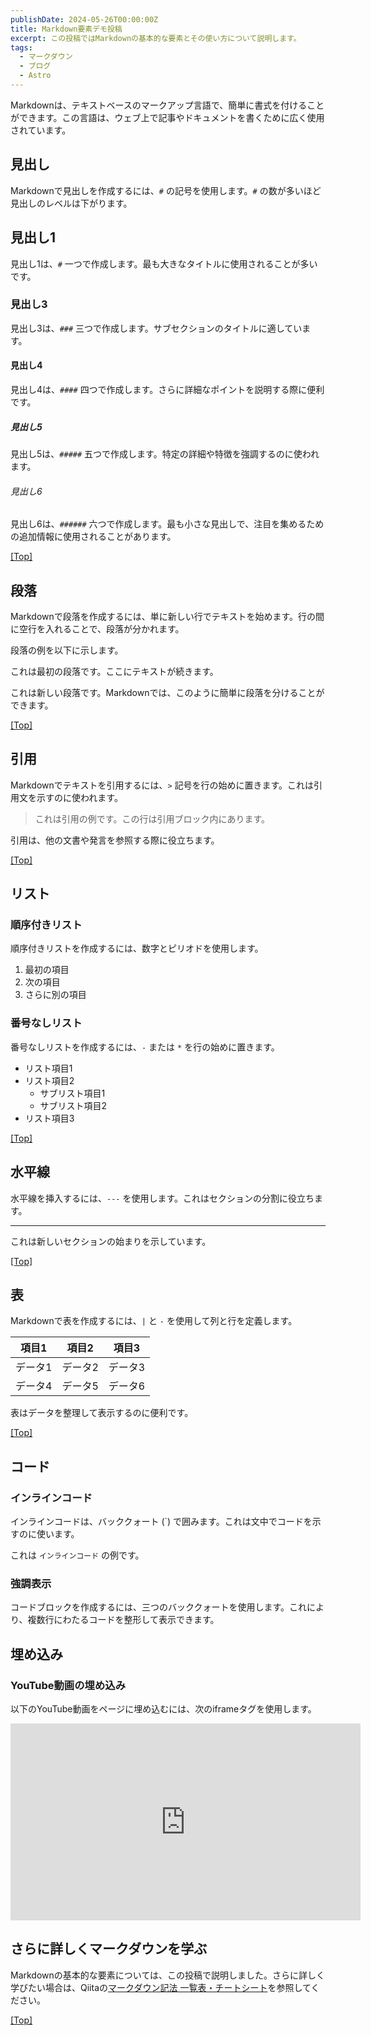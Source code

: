```yaml
---
publishDate: 2024-05-26T00:00:00Z
title: Markdown要素デモ投稿
excerpt: この投稿ではMarkdownの基本的な要素とその使い方について説明します。
tags:
  - マークダウン
  - ブログ
  - Astro
---
```



Markdownは、テキストベースのマークアップ言語で、簡単に書式を付けることができます。この言語は、ウェブ上で記事やドキュメントを書くために広く使用されています。

## <a name="Headings"></a>見出し

Markdownで見出しを作成するには、`#` の記号を使用します。`#` の数が多いほど見出しのレベルは下がります。

## 見出し1

見出し1は、`#` 一つで作成します。最も大きなタイトルに使用されることが多いです。

### 見出し3

見出し3は、`###` 三つで作成します。サブセクションのタイトルに適しています。

#### 見出し4

見出し4は、`####` 四つで作成します。さらに詳細なポイントを説明する際に便利です。

##### 見出し5

見出し5は、`#####` 五つで作成します。特定の詳細や特徴を強調するのに使われます。

###### 見出し6

見出し6は、`######` 六つで作成します。最も小さな見出しで、注目を集めるための追加情報に使用されることがあります。

[[Top]](#top)

## <a name="Paragraphs"></a>段落

Markdownで段落を作成するには、単に新しい行でテキストを始めます。行の間に空行を入れることで、段落が分かれます。

段落の例を以下に示します。

これは最初の段落です。ここにテキストが続きます。

これは新しい段落です。Markdownでは、このように簡単に段落を分けることができます。

[[Top]](#top)

## <a name="Blockquotes"></a>引用

Markdownでテキストを引用するには、`>` 記号を行の始めに置きます。これは引用文を示すのに使われます。

> これは引用の例です。この行は引用ブロック内にあります。

引用は、他の文書や発言を参照する際に役立ちます。

[[Top]](#top)

## <a name="Lists"></a>リスト

### 順序付きリスト

順序付きリストを作成するには、数字とピリオドを使用します。

1. 最初の項目
2. 次の項目
3. さらに別の項目

### 番号なしリスト

番号なしリストを作成するには、`-` または `*` を行の始めに置きます。

- リスト項目1
- リスト項目2
  - サブリスト項目1
  - サブリスト項目2
- リスト項目3

[[Top]](#top)

## <a name="Horizontal"></a>水平線

水平線を挿入するには、`---` を使用します。これはセクションの分割に役立ちます。

---

これは新しいセクションの始まりを示しています。

[[Top]](#top)

## <a name="Table"></a>表

Markdownで表を作成するには、`|` と `-` を使用して列と行を定義します。

| 項目1 | 項目2 | 項目3 |
|-------|-------|-------|
| データ1 | データ2 | データ3 |
| データ4 | データ5 | データ6 |

表はデータを整理して表示するのに便利です。

[[Top]](#top)

## <a name="Code"></a>コード

### インラインコード

インラインコードは、バッククォート (`) で囲みます。これは文中でコードを示すのに使います。

これは `インラインコード` の例です。

### 強調表示

コードブロックを作成するには、三つのバッククォートを使用します。これにより、複数行にわたるコードを整形して表示できます。

## <a name="Embed"></a>埋め込み

### YouTube動画の埋め込み

以下のYouTube動画をページに埋め込むには、次のiframeタグを使用します。

<iframe width="560" height="315" src="https://www.youtube.com/embed/wF48ZIWxsmI?si=fBFrar61Q-ILfCTf" title="YouTube video player" frameborder="0" allow="accelerometer; autoplay; clipboard-write; encrypted-media; gyroscope; picture-in-picture; web-share" referrerpolicy="strict-origin-when-cross-origin" allowfullscreen></iframe>

## <a name="Markdown"></a>さらに詳しくマークダウンを学ぶ

Markdownの基本的な要素については、この投稿で説明しました。さらに詳しく学びたい場合は、Qiitaの[マークダウン記法 一覧表・チートシート](https://qiita.com/kamorits/items/6f342da395ad57468ae3)を参照してください。

[[Top]](#top)
